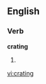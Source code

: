 ==English==

===Verb===
'''crating'''

# {{present participle of|[[crate]]}}

{{anagrams:en/acginrt}}
[[vi:crating]]